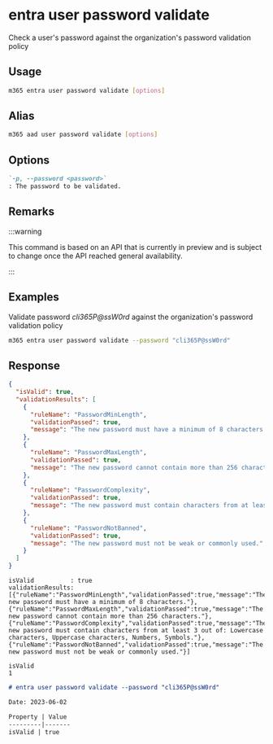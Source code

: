 
# entra user password validate

Check a user's password against the organization's password validation policy

## Usage

```sh
m365 entra user password validate [options]
```

## Alias

```sh
m365 aad user password validate [options]
```

## Options

```md definition-list
`-p, --password <password>`
: The password to be validated.
```

<Global />

## Remarks

:::warning

This command is based on an API that is currently in preview and is subject to change once the API reached general availability.

:::

## Examples

Validate password _cli365P@ssW0rd_ against the organization's password validation policy

```sh
m365 entra user password validate --password "cli365P@ssW0rd"
```

## Response

<Tabs>
  <TabItem value="JSON">

  ```json
  {
    "isValid": true,
    "validationResults": [
      {
        "ruleName": "PasswordMinLength",
        "validationPassed": true,
        "message": "The new password must have a minimum of 8 characters."
      },
      {
        "ruleName": "PasswordMaxLength",
        "validationPassed": true,
        "message": "The new password cannot contain more than 256 characters."
      },
      {
        "ruleName": "PasswordComplexity",
        "validationPassed": true,
        "message": "The new password must contain characters from at least 3 out of: Lowercase characters, Uppercase characters, Numbers, Symbols."
      },
      {
        "ruleName": "PasswordNotBanned",
        "validationPassed": true,
        "message": "The new password must not be weak or commonly used."
      }
    ]
  }
  ```

  </TabItem>
  <TabItem value="Text">

  ```text
  isValid          : true
  validationResults: [{"ruleName":"PasswordMinLength","validationPassed":true,"message":"The new password must have a minimum of 8 characters."},{"ruleName":"PasswordMaxLength","validationPassed":true,"message":"The new password cannot contain more than 256 characters."},{"ruleName":"PasswordComplexity","validationPassed":true,"message":"The new password must contain characters from at least 3 out of: Lowercase characters, Uppercase characters, Numbers, Symbols."},{"ruleName":"PasswordNotBanned","validationPassed":true,"message":"The new password must not be weak or commonly used."}]
  ```

  </TabItem>
  <TabItem value="CSV">

  ```csv
  isValid
  1
  ```

  </TabItem>
  <TabItem value="Markdown">

  ```md
  # entra user password validate --password "cli365P@ssW0rd"

  Date: 2023-06-02

  Property | Value
  ---------|-------
  isValid | true
  ```

  </TabItem>
</Tabs>
